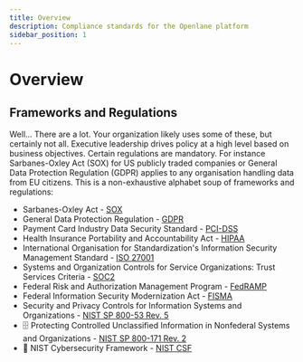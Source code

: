 ```yaml
---
title: Overview
description: Compliance standards for the Openlane platform
sidebar_position: 1
---
```


# Overview

## Frameworks and Regulations

Well...  There are a lot.  Your organization likely uses some of these, but certainly not all. Executive leadership drives policy at a high level based on business objectives. Certain regulations are mandatory. For instance Sarbanes-Oxley Act (SOX) for US publicly traded companies or General Data Protection Regulation (GDPR) applies to any organisation handling data from EU citizens. This is a non-exhaustive alphabet soup of frameworks and regulations:

* Sarbanes-Oxley Act - [SOX](https://www.congress.gov/bill/107th-congress/house-bill/3763)
* General Data Protection Regulation - [GDPR](https://gdpr-info.eu/)
* Payment Card Industry Data Security Standard - [PCI-DSS](https://www.pcisecuritystandards.org/)
* Health Insurance Portability and Accountability Act - [HIPAA](https://www.hhs.gov/hipaa/index.html)
* International Organisation for Standardization's Information Security Management Standard - [ISO 27001](https://www.iso.org/isoiec-27001-information-security.html)
* Systems and Organization Controls for Service Organizations: Trust Services Criteria - [SOC2](https://www.aicpa.org/interestareas/frc/assuranceadvisoryservices/aicpasoc2report.html)
* Federal Risk and Authorization Management Program - [FedRAMP](https://www.fedramp.gov/)
* Federal Information Security Modernization Act - [FISMA](https://www.cisa.gov/federal-information-security-modernization-act)
* Security and Privacy Controls for Information Systems and Organizations - [NIST SP 800-53 Rev. 5](https://csrc.nist.gov/publications/detail/sp/800-53/rev-5/final)
* 🗄️ Protecting Controlled Unclassified Information in Nonfederal Systems and Organizations - [NIST SP 800-171 Rev. 2](https://csrc.nist.gov/publications/detail/sp/800-171/rev-2/final)
* 📏 NIST Cybersecurity Framework - [NIST CSF](https://www.nist.gov/cyberframework)